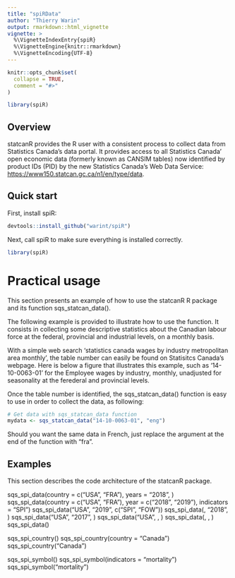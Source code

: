 ```yaml
---
title: "spiRData"
author: "Thierry Warin"
output: rmarkdown::html_vignette
vignette: >
  %\VignetteIndexEntry{spiR}
  %\VignetteEngine{knitr::rmarkdown}
  %\VignetteEncoding{UTF-8}
---
```


```r
knitr::opts_chunk$set(
  collapse = TRUE,
  comment = "#>"
)
```

```r
library(spiR)
```


## Overview

statcanR provides the R user with a consistent process to collect data from Statistics Canada's data portal. It provides access to all Statistics Canada' open economic data (formerly known as CANSIM tables) now identified by product IDs (PID) by the new Statistics Canada's Web Data Service: <https://www150.statcan.gc.ca/n1/en/type/data>.

## Quick start

First, install spiR:

```r
devtools::install_github("warint/spiR")
```


Next, call spiR to make sure everything is installed correctly.

```r
library(spiR)
```

# Practical usage

This section presents an example of how to use the statcanR R package and its function sqs_statcan_data().    
  

The following example is provided to illustrate how to use the function. It consists in collecting some descriptive statistics about the Canadian labour force at the federal, provincial and industrial levels, on a monthly basis.  

With a simple web search 'statistics canada wages by industry metropolitan area monthly', the table number can easily be found on Statisitcs Canada's webpage. Here is below a figure that illustrates this example, such as '14-10-0063-01' for the Employee wages by industry, monthly, unadjusted for seasonality at the ferederal and provincial levels.

Once the table number is identified, the sqs_statcan_data() function is easy to use in order to collect the data, as following:  
  
```r
# Get data with sqs_statcan_data function
mydata <- sqs_statcan_data("14-10-0063-01", "eng")
```

Should you want the same data in French, just replace the argument at the end of the function with "fra".


## Examples

This section describes the code architecture of the statcanR package.


sqs_spi_data(country = c("USA", "FRA"), years = "2018", )
sqs_spi_data(country = c("USA", "FRA"), year = c("2018", "2019"), indicators = "SPI")
sqs_spi_data("USA", "2019", c("SPI", "FOW"))
sqs_spi_data(, "2018", )
sqs_spi_data("USA", "2017", )
sqs_spi_data("USA", , )
sqs_spi_data(, , )
sqs_spi_data()

sqs_spi_country()
sqs_spi_country(country = "Canada")
sqs_spi_country("Canada")

sqs_spi_symbol()
sqs_spi_symbol(indicators = "mortality")
sqs_spi_symbol("mortality")

